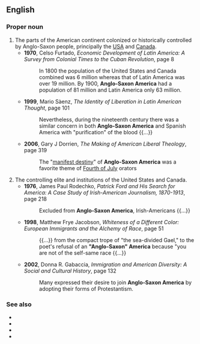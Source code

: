 ==English==

===Proper noun===
{{en-proper noun}}

# The parts of the American continent colonized or historically controlled by Anglo-Saxon people, principally the [[USA]] and [[Canada]].
#* '''1970''', Celso Furtado, ''Economic Development of Latin America: A Survey from Colonial Times to the Cuban Revolution'', page 8
#*: In 1800 the population of the United States and Canada combined was 6 million whereas that of Latin America was over 19 million. By 1900, '''Anglo-Saxon America''' had a population of 81 million and Latin America only 63 million.
#* '''1999''', Mario Sàenz, ''The Identity of Liberation in Latin American Thought'', page 101
#*: Nevertheless, during the nineteenth century there was a similar concern in both '''Anglo-Saxon America''' and Spanish America with "purification" of the blood {{...}}
#* '''2006''', Gary J Dorrien, ''The Making of American Liberal Theology'', page 319
#*: The "[[manifest destiny]]" of '''Anglo-Saxon America''' was a favorite theme of [[Fourth of July]] orators
# The controlling elite and institutions of the United States and Canada.
#* '''1976''', James Paul Rodechko, ''Patrick Ford and His Search for America: A Case Study of Irish-American Journalism, 1870-1913'', page 218
#*: Excluded from '''Anglo-Saxon America''', Irish-Americans {{...}}
#* '''1998''', Matthew Frye Jacobson, ''Whiteness of a Different Color: European Immigrants and the Alchemy of Race'', page 51
#*: {{...}} from the compact trope of "the sea-divided Gael," to the poet's refusal of an '''"Anglo-Saxon" America''' because "you are not of the self-same race {{...}}
#* '''2002''', Donna R. Gabaccia, ''Immigration and American Diversity: A Social and Cultural History'', page 132
#*: Many expressed their desire to join '''Anglo-Saxon America''' by adopting their forms of Protestantism.

===See also===
* {{l|en|North America}}
* {{l|en|Central America}}
* {{l|en|South America}}
* {{l|en|Latin America}}